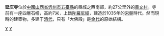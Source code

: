 {{unreferenced|time=2012-2-15}} 
{{文物保护单位
| 级别 = 全国
| 图片 = [[File:Yanqing_Temple_1.JPG|250px]]<br><small>延庆寺大佛殿，2010年8月</small>
| 名称 = 延庆寺
| 编号 = 6-381
| 分类 = 古建筑
| 时代 = [[金朝|金]]至[[清朝|清]]
| 所在 = [[山西省|山西省]][[五台县|五台县]]
| 登录 = 2001年
| Cat = 山西全国重点文物保护单位
}}
'''延庆寺'''位於[[中华人民共和国|中國]][[山西省|山西省]][[忻州市|忻州市]][[五臺縣|五臺縣]]的縣城之西南部，約27公里外的[[善文村|善文村]]。寺前有一座四層石幢，高約7米，上鐫[[陀羅尼經|陀羅尼經]]，建造於1035年的[[宋朝|宋朝]]時代。然而現時的建築物，多建于[[清朝|清代]]，只有「大佛殿」是[[金朝|金代]]的原始結構。

{{山西全国重点文物保护单位}}
[[Category:忻州佛寺|Y]]
[[Category:五台县|Y]]